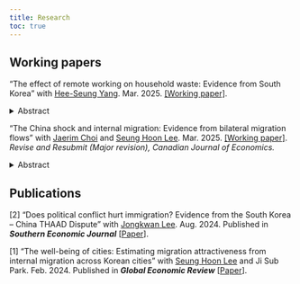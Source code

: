 ```yaml
---
title: Research
toc: true
---
```


## Working papers

"The effect of remote working on household waste: Evidence from South Korea" with [Hee-Seung Yang](https://sites.google.com/site/heeseungyang/home). Mar. 2025. [\[Working paper\]](working-paper/wfh-waste.pdf).

<details>
  <summary>Abstract</summary>
  Remote working, or Work-From-Home (WFH), is now one of the prevalent work arrangement around the world. However, its impact on the social welfare---such as waste generation---is largely unexplored. This paper examines the causal impact of remote working on household waste generation in South Korea using COVID-19 as a natural experiment. The findings reveal mixed results. While overall household waste in district remain unaffected, districts with higher WFH levels experience increased plastic and textile waste but decreased food waste. These results suggest that remote working may influence current consumption patterns and lifestyle. Understanding these environmental implications is crucial for promoting sustainable work models and responsible waste management in a digital and remote world.
</details>

"The China shock and internal migration: Evidence from bilateral migration flows" with [Jaerim Choi](https://sites.google.com/view/jaerimchoi) and [Seung Hoon Lee](https://sites.google.com/view/seunghoon/home). Mar. 2025. [\[Working paper\]](working-paper/migration_china_shock.pdf). *Revise and Resubmit (Major revision), Canadian Journal of Economics.*

<details>
  <summary>Abstract</summary>
  Using Korean administrative datasets spanning almost two decades and covering nearly the entire bilateral internal migration flows between local labor markets, we identify the causal impact of the China trade shock on internal migration. The trade shock affects in-migration, but not out-migration. Separating further the China trade shock into export and import shocks, we find that export expansion increases in-migration, whereas import competition reduces in-migration. By decomposing the impact of trade shock into age groups, we find that effects of trade shocks in destination are robust and statistically significant across age groups; and most pronounced for middle-aged people between the ages of 45 and 64. Finally, households with male heads are more likely to be influenced by the trade shock compared to those with female heads, due to the greater reliance of the manufacturing sector on male labor.
</details>

## Publications

[2] "Does political conflict hurt immigration? Evidence from the South Korea -- China THAAD Dispute" with [Jongkwan Lee](https://sites.google.com/site/kwanlee84/home?authuser=0). Aug. 2024. Published in **_Southern Economic Journal_** \[[Paper](https://onlinelibrary.wiley.com/doi/10.1002/soej.12723)\].

[1] "The well-being of cities: Estimating migration attractiveness from internal migration across Korean cities" with [Seung Hoon Lee](https://sites.google.com/view/seunghoon/home) and Ji Sub Park. Feb. 2024. Published in **_Global Economic Review_** \[[Paper](https://www.tandfonline.com/doi/full/10.1080/1226508X.2023.2282622?scroll=top&needAccess=true)\].

